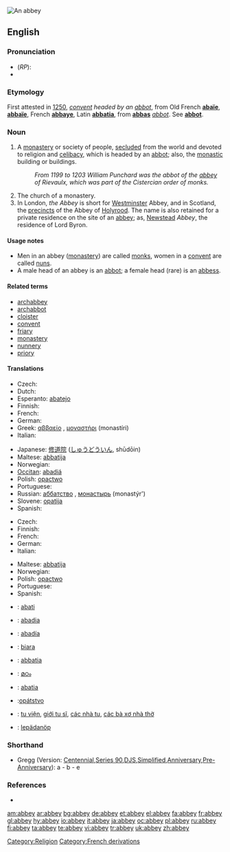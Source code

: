 {{see|Abbey}}
[[Image:Fountains Abbey view crop1 2005-08-27.jpg|thumb|An abbey]]
{{wikisource1911Enc|Abbey}}
==English==

===Pronunciation===
*(''RP''): {{IPA|/ˈæb.i/}}
*{{rhymes|æbi}}

===Etymology===
First attested in [[w:1250|1250]], ''[[convent]] headed by an [[abbot]]'', from Old French '''[[abaïe]]''', '''[[abbaïe]]''', French '''[[abbaye]]''', Latin '''[[abbatia]]''', from '''[[abbas]]''' ''[[abbot]]''. See '''[[abbot]]'''.

===Noun===
{{en-noun}}

# A [[monastery]] or society of people, [[secluded]] from the world and devoted to religion and [[celibacy]], which is headed by an [[abbot]]; also, the [[monastic]] building or buildings.
#: ''From 1199 to 1203 William Punchard was the abbot of the [[abbey]] of Rievaulx, which was part of the Cistercian order of monks.''
# The church of a monastery.
# In London, ''the Abbey'' is short for [[Westminster]] Abbey, and in Scotland, the [[precincts]] of the Abbey of [[Holyrood]]. The name is also retained for a private residence on the site of an [[abbey]]; as, [[Newstead]] ''Abbey'', the residence of Lord Byron.

====Usage notes====
*Men in an abbey ([[monastery]]) are called [[monk]]s, women in a [[convent]] are called [[nun]]s.
*A male head of an abbey is an [[abbot]]; a female head (rare) is an [[abbess]].

====Related terms====
*[[archabbey]]
*[[archabbot]]
*[[cloister]]
*[[convent]]
*[[friary]]
*[[monastery]]
*[[nunnery]]
*[[priory]]

====Translations====
{{trans-top|monastery headed by an abbot}}
* Czech: {{t-|cs|opatství|n}}
* Dutch: {{t+|nl|abdij|f}}
* Esperanto: [[abatejo]]
* Finnish: {{t-|fi|luostari}}
* French: {{t+|fr|abbaye|f}}
* German: {{t+|de|Abtei|f}}
* Greek: [[αββαείο]] {{n}}, [[μοναστήρι]] (monastíri) {{n}}
* Italian: {{t+|it|abbazia|f}}
{{trans-mid}}
* Japanese: [[修道院]] ([[しゅうどういん]], shūdōin)
* Maltese: [[abbatija]]
* Norwegian: {{t|no|abbedi|n}}
* [[Occitan]]: [[abadiá]] {{f}}
* Polish: [[opactwo]] {{n}}
* Portuguese: {{t-|pt|abadia|f}}
* Russian: [[аббатство]] {{n}}, [[монастырь]] (monastýr') {{m}}
* Slovene: [[opatija]] {{f}}
* Spanish: {{t+|es|abadía|f}}
{{trans-bottom}}

{{trans-top|church of a monastery}}
* Czech: {{t-|cs|opatství|n}}
* Finnish: {{t|fi|luostarikirkko}}
* French: {{t+|fr|abbaye|f}}
* German: {{t+|de|Kloster|n}}
* Italian: {{t+|it|abbazia|f}}
{{trans-mid}}
* Maltese: [[abbatija]]
* Norwegian: {{t|no|abbedi|n}}
* Polish: [[opactwo]] {{n}}
* Portuguese: {{t-|pt|abadia|f}}
* Spanish: {{t+|es|abadía|f}}
{{trans-bottom}}

{{checktrans-top}}
*{{ttbc|Breton}}: [[abati]] {{f}}
*{{ttbc|Catalan}}: [[abadia]] {{f}}
*{{ttbc|Galician}}: [[abadía]] {{f}}
*{{ttbc|Indonesian}}: [[biara]]
*{{ttbc|Interlingua}}: [[abbatia]]
{{trans-mid}}
*{{ttbc|Malayalam}}: [[മഠം]]
*{{ttbc|Novial}}: [[abatia]]
*{{ttbc|Slovak}}:[[opátstvo]] {{n}}
*{{ttbc|Vietnamese}}: [[tu viện]], [[giới tu sĩ]], [[các nhà tu]], [[các bà xơ nhà thờ]]
*{{ttbc|Volapük}}: [[lepädanöp]]
{{trans-bottom}}

===Shorthand===
* Gregg (Version: [http://en.wikipedia.org/wiki/Gregg_Shorthand#Centennial_Gregg_Shorthand Centennial],[http://en.wikipedia.org/wiki/Gregg_Shorthand#Series_90_Gregg_Shorthand  Series 90],[http://en.wikipedia.org/wiki/Gregg_Shorthand#Diamond_Jubilee_Gregg_Shorthand  DJS],[http://en.wikipedia.org/wiki/Gregg_Shorthand#Simplified_Gregg_Shorthand Simplified],[http://en.wikipedia.org/wiki/Gregg_Shorthand#Anniversary_Gregg_Shorthand Anniversary],[http://en.wikipedia.org/wiki/Gregg_Shorthand#Pre-Anniversary_Gregg_Shorthand Pre-Anniversary]): a - b - e

===References===
*{{R:Webster 1913}}

[[Category:Religion]]
[[Category:French derivations]]

[[am:abbey]]
[[ar:abbey]]
[[bg:abbey]]
[[de:abbey]]
[[et:abbey]]
[[el:abbey]]
[[fa:abbey]]
[[fr:abbey]]
[[gl:abbey]]
[[hy:abbey]]
[[io:abbey]]
[[it:abbey]]
[[ja:abbey]]
[[oc:abbey]]
[[pl:abbey]]
[[ru:abbey]]
[[fi:abbey]]
[[ta:abbey]]
[[te:abbey]]
[[vi:abbey]]
[[tr:abbey]]
[[uk:abbey]]
[[zh:abbey]]